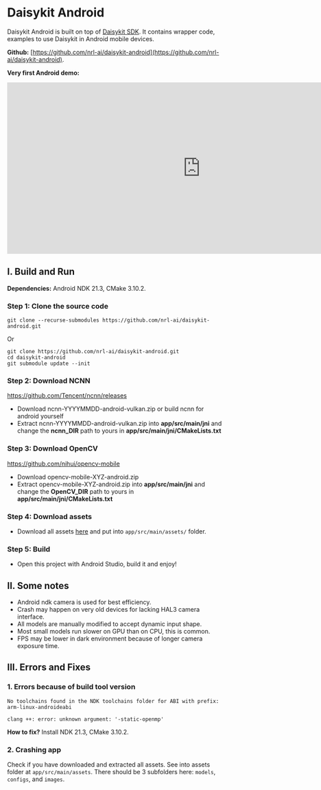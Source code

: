 # Daisykit Android

Daisykit Android is built on top of [Daisykit SDK](/docs/getting-started/sdk/). It contains wrapper code, examples to use Daisykit in Android mobile devices.

**Github:** [https://github.com/nrl-ai/daisykit-android](https://github.com/nrl-ai/daisykit-android).

**Very first Android demo:**

<iframe loading="lazy" width="900" height="400" src="https://www.youtube.com/embed/fla2a5D9W6g" title="YouTube video player" frameborder="0" allow="accelerometer; autoplay; clipboard-write; encrypted-media; gyroscope; picture-in-picture" allowfullscreen></iframe>

## I. Build and Run

**Dependencies:** Android NDK 21.3, CMake 3.10.2.

### Step 1: Clone the source code

```
git clone --recurse-submodules https://github.com/nrl-ai/daisykit-android.git
```

Or

```
git clone https://github.com/nrl-ai/daisykit-android.git
cd daisykit-android
git submodule update --init
```
### Step 2: Download NCNN

https://github.com/Tencent/ncnn/releases

- Download ncnn-YYYYMMDD-android-vulkan.zip or build ncnn for android yourself
- Extract ncnn-YYYYMMDD-android-vulkan.zip into **app/src/main/jni** and change the **ncnn_DIR** path to yours in **app/src/main/jni/CMakeLists.txt**

### Step 3: Download OpenCV

https://github.com/nihui/opencv-mobile

- Download opencv-mobile-XYZ-android.zip
- Extract opencv-mobile-XYZ-android.zip into **app/src/main/jni** and change the **OpenCV_DIR** path to yours in **app/src/main/jni/CMakeLists.txt**

### Step 4: Download assets

- Download all assets [here](https://drive.google.com/drive/folders/1ZAM8W4hHkV7-zmfHFjIGLAuso3QajUfW?usp=sharing) and put into `app/src/main/assets/` folder.

### Step 5: Build

- Open this project with Android Studio, build it and enjoy!

## II. Some notes

- Android ndk camera is used for best efficiency.
- Crash may happen on very old devices for lacking HAL3 camera interface.
- All models are manually modified to accept dynamic input shape.
- Most small models run slower on GPU than on CPU, this is common.
- FPS may be lower in dark environment because of longer camera exposure time.

## III. Errors and Fixes

### 1. Errors because of build tool version

```
No toolchains found in the NDK toolchains folder for ABI with prefix: arm-linux-androideabi
```

```
clang ++: error: unknown argument: '-static-openmp'
```

**How to fix?** Install NDK 21.3, CMake 3.10.2.

### 2. Crashing app

Check if you have downloaded and extracted all assets. See into assets folder at `app/src/main/assets`. There should be 3 subfolders here: `models`, `configs`, and `images`.
